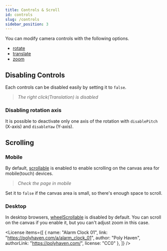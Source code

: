 ```yaml
---
title: Controls & Scroll
id: controls
slug: /controls
sidebar_position: 3
---
```



You can modify camera controls with the following options.

- [rotate](/docs/options/control/rotate)
- [translate](/docs/options/control/translate)
- [zoom](/docs/options/control/zoom)

## Disabling Controls
Each controls can be disabled easily by setting it to `false`.

<View3D
  src="/egjs-view3d/model/draco/alarm.glb"
  poster="/egjs-view3d/poster/alarm_default.png"
  translate={false}
  clickToLoad
  showExampleCode />

> *The right click(Translation) is disabled*

### Disabling rotation axis
It is possible to deactivate only one axis of the rotation with `disablePitch` (X-axis) and `disableYaw` (Y-axis).

<div className="columns">
  <div className="column">
  <View3D
    src="/egjs-view3d/model/draco/alarm.glb"
    poster="/egjs-view3d/poster/alarm_default.png"
    rotate={{ disablePitch: true }}
    clickToLoad
    showExampleCode />
  </div>
  <div className="column">
    <View3D
    src="/egjs-view3d/model/draco/alarm.glb"
    poster="/egjs-view3d/poster/alarm_default.png"
    rotate={{ disableYaw: true }}
    clickToLoad
    showExampleCode />
  </div>
</div>

## Scrolling
### Mobile
By default, [scrollable](/docs/options/control/scrollable) is enabled to enable scrolling on the canvas area for mobile(touch) devices.
<View3D
  src="/egjs-view3d/model/draco/alarm.glb"
  poster="/egjs-view3d/poster/alarm_default.png"
  scrollable={true}
  clickToLoad
  showExampleCode />

> *Check the page in mobile*

Set it to `false` if the canvas area is small, so there's enough space to scroll.

### Desktop
In desktop browsers, [wheelScrollable](/docs/options/control/wheelScrollable) is disabled by default.
You can scroll on the canvas if you enable it, but you can't adjust zoom in this case.

<View3D
  src="/egjs-view3d/model/draco/alarm.glb"
  poster="/egjs-view3d/poster/alarm_default.png"
  wheelScrollable={true}
  clickToLoad
  showExampleCode />

<License items={[
  {
    name: "Alarm Clock 01",
    link: "https://polyhaven.com/a/alarm_clock_01",
    author: "Poly Haven",
    authorLink: "https://polyhaven.com/",
    license: "CC0"
  },
]} />
